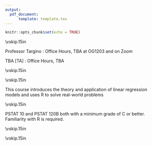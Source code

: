 ```yaml
---
output: 
  pdf_document:
      template: template.tex
---
```

```r
knitr::opts_chunk$set(echo = TRUE)
```


\begin{center}
{\Large \textsc{PSTAT 126: Regression Analysis}}
\end{center}
\begin{center}
Winter 2023
\end{center}

\begin{center}
\rule{6in}{0.4pt}
\begin{minipage}[t]{.75\textwidth}
\begin{tabular}{llcccll}
\textbf{Instructor:} & Rodrigo Targino & \\
\textbf{Office:} & Old Gym 1203 & \\
\textbf{Email:} &
                  \href{mailto:rodrigotargino@ucsb.edu}{rodrigotargino@ucsb.edu}
                                        & & & &  & 
\end{tabular}
\end{minipage}
\rule{6in}{0.4pt}
\end{center}
\vspace{.5cm}
\setlength{\unitlength}{1in}
\renewcommand{\arraystretch}{2}


\noindent\textbf{Course Pages:}
\begin{itemize}
\item Location: \href{https://goo.gl/maps/e1tvM7MZmZ1kFVX68}{PSYCH 1924}
\item Gauchospace: \href{https://gauchospace.ucsb.edu/courses/course/view.php?id=33131}{link}
\item Nectir: \href{https://app.nectir.io/invite/frdqQD}{link}. We ask that when you have a question about the class that might be relevant to other students, post it on Nectir instead of emailing us. That way, all the staff can be on the same page and everyone can benefit from the response.
\item JupyterHub: \href{https://pstat126.lsit.ucsb.edu/}{link}. All your work may be completed here.
\item GradeScope: \href{https://www.gradescope.com}{link}. Bi-weekly homework assignments are a required part of the course.
\item Use this \href{https://pstat126.lsit.ucsb.edu/hub/user-redirect/git-pull?repo=https%3A%2F%2Fgithub.com%2Frtargino%2Fucsb-pstat126&urlpath=rstudio%2F&branch=main}{link} to sync new assignments and labs.
\begin{itemize}
\item {\color{red} Bookmark this link, you will use it a lot!}
\end{itemize}

\end{itemize}



\vskip.15in
\noindent\textbf{Office Hours:}

\noindent Professor Targino \url{rodrigotargino@ucsb.edu}: Office Hours, TBA at OG1203 and on Zoom \url{TBA} 

\noindent TBA [TA] \url{xxx@ucsb.edu}: Office Hours, TBA

\vskip.15in
\noindent\textbf{Course Texts} 

\begin{itemize}
\item \textbf{Required:} Faraway, J. J. (2005) \textit{Linear Models with R}
\item \textbf{R programming:} Grolemund and Wickham \textit{R for Data Science}, \url{https://r4ds.had.co.nz/index.html}
\item Optional: Weisberg, S. (2005) {\textit{Applied Linear Regression,} 3rd edition}
\end{itemize} 

\vskip.15in
\noindent\textbf{Objectives:} 

\vspace{1em}
This course introduces the theory and application of linear regression models and uses R to solve real-world problems

\vskip.15in
\noindent\textbf{Prerequisites:}

\vspace{1em}
PSTAT 10 and PSTAT 120B both with a minimum grade of C or better. Familiarity with R is required.

\vspace*{.15in}

\noindent \textbf{Tentative Course Topics:}
\begin{center}
\begin{minipage}{5in}
\begin{flushleft}
{\color{darkgreen}{\Rectangle}} ~ simple and multiple regression models\\
{\color{darkgreen}{\Rectangle}} ~ estimation\\
{\color{darkgreen}{\Rectangle}} ~ inference\\
{\color{darkgreen}{\Rectangle}} ~ prediction\\
{\color{darkgreen}{\Rectangle}} ~ regression diagnostics\\
{\color{darkgreen}{\Rectangle}} ~ model selection\\
{\color{darkgreen}{\Rectangle}} ~ shrinkage methods \\
{\color{darkgreen}{\Rectangle}} ~ analysis of variance \\
\end{flushleft}
\end{minipage}
\end{center}

<!-- \pagebreak -->

\vspace*{.15in}
\noindent\textbf{Grading Policy:}
\begin{itemize}
\item Homework (40\%).
  \begin{itemize}
    \item There will be approximately 4 homeworks, with roughly two weeks to complete
    \item Homework solutions must be done in RMarkdown and turned in on Gradescope.  Each homework assignment will be given as a template that you should work from.
    \item All code must be written to be reproducible in Rmarkdown
    \item All derivations can be done in any format of your choosing (latex, written by hand) but must be legible and \emph{must be incorporated into your final pdf}.
    \item All files must be zipped together and submitted to Gradescope
    \item Ask a TA \emph{early} if you have problems regarding submissions. 
    \item Homework not submitted online before the deadline will
  be considered late ($20\%$ of the grade deducted). 24 hours after the deadline
  homework will not be accepted and no credit will be awarded. Do not
  wait until the night before it is due to start working!
  \end{itemize}

\item Quizzes (20\%)
  \begin{itemize}
    \item Roughly every week
    \item Online, on gradescope
  \end{itemize}
\item Final exam (40\%)
\end{itemize}

\noindent{\textbf{Homeworks:}}

\begin{itemize}
\item  All files will be submitted electronically via Gradescope
\item  Submit a zip file containing:
  \begin{enumerate}
    \item R markdown code (.Rmd file, template provided)\\
    \item Any additional files as needed\\
    \item Generated PDF file
  \end{enumerate}
\end{itemize}
\vskip.15in
\newpage
<!-- \noindent\textbf{Important Dates:} -->
<!-- \begin{center} \begin{minipage}{3.8in} -->
<!--     \begin{flushleft} -->
<!-- Midterm \dotfill ~ October 27, 2022 (take home)\\ -->
<!-- Final Exam \dotfill ~ December 8, 2022 (take home)\\ -->
<!-- \end{flushleft} -->
<!-- \end{minipage} -->
<!-- \end{center} -->

\vskip.15in
\noindent\textbf{Course Policies:}  

\begin{itemize}
\item Learning Cooperatively
\begin{itemize}
\item We encourage you to discuss all of the course activities with your friends and classmates as you are working on them. 
\item You will definitely learn more in this class if you work with others than if you do not. Ask questions, answer questions, and share ideas liberally.
\end{itemize}
\item Academic Honesty
\begin{itemize} 
\item Cooperation has a limit. 
\item You should not share your code or answers directly with other students. 
\item Doing so doesn’t help them; it just sets them up for trouble on exams. 
\item Feel free to discuss the problems with others beforehand, but not the solutions.
\item Please complete your own work and keep it to yourself. 
\item Penalties for cheating are severe — they range from a zero grade for the assignment up to dismissal from the University, for a second offense.
\item Rather than copying someone else’s work, ask for help. You are not alone in this course! We are here to help you succeed. If you invest the time to learn the material and complete the projects, you won’t need to copy any answers.
\end{itemize}
\item Copyright of Course Materials
\begin{itemize}
\item The lectures and course materials, including PowerPoint presentations, tests, outlines, and similar materials, are protected by U.S. copyright law and by University policy. 
\item I am the exclusive owner of the copyright in those materials I create. You may take notes and make copies of course materials for your own use. 
\item You may also share those materials with another student who is enrolled in or auditing this course.
\item You may not reproduce, distribute or display (post/upload) lecture notes or recordings or course materials in any other way — whether or not a fee is charged — without my express prior written consent. You also may not allow others to do so.
\item If you do so, you may be subject to student conduct proceedings under the UC Santa Barbara Student Code of Conduct.
\item Similarly, you own the copyright in your original papers and exam essays. If I am interested in posting your answers or papers on the course web site, I will ask for your written permission.

\end{itemize}
\end{itemize}